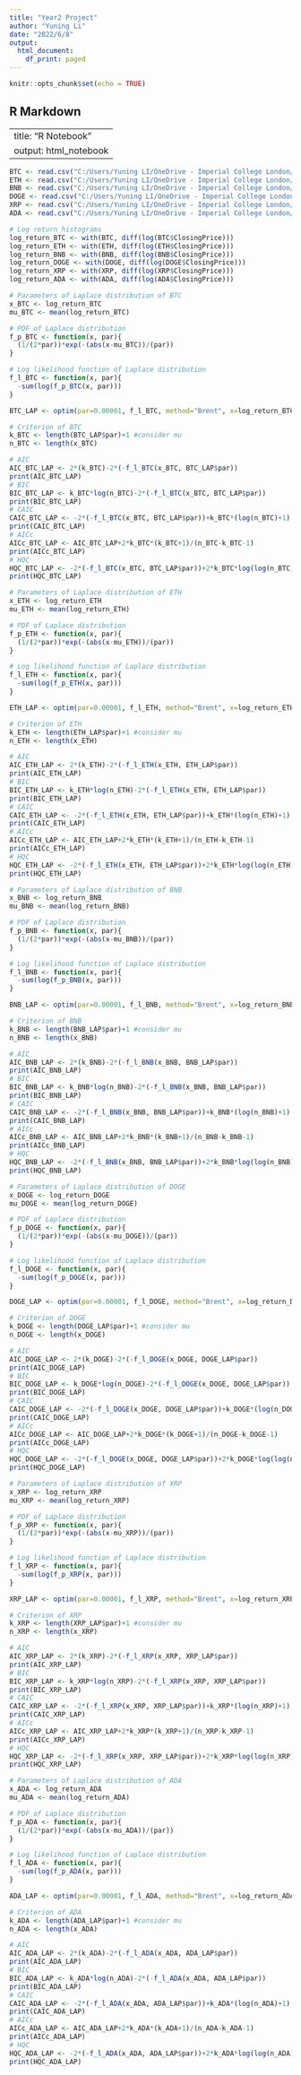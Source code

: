 ---
title: "Year2 Project"
author: "Yuning Li"
date: "2022/6/8"
output:
  html_document:
    df_print: paged
---

```{r setup, include=FALSE}
knitr::opts_chunk$set(echo = TRUE)
```

## R Markdown

---
title: "R Notebook"
output: html_notebook
---


```{r}
BTC <- read.csv("C:/Users/Yuning LI/OneDrive - Imperial College London/Desktop/Bitcoin_data.csv")
ETH <- read.csv("C:/Users/Yuning LI/OneDrive - Imperial College London/Desktop/Ethereum_data.csv")
BNB <- read.csv("C:/Users/Yuning LI/OneDrive - Imperial College London/Desktop/BNB_data.csv")
DOGE <- read.csv("C:/Users/Yuning LI/OneDrive - Imperial College London/Desktop/dogcoin_data.csv")
XRP <- read.csv("C:/Users/Yuning LI/OneDrive - Imperial College London/Desktop/XRP_data.csv")
ADA <- read.csv("C:/Users/Yuning LI/OneDrive - Imperial College London/Desktop/ADA_data.csv")
```

```{r}
# Log return histograms
log_return_BTC <- with(BTC, diff(log(BTC$ClosingPrice)))
log_return_ETH <- with(ETH, diff(log(ETH$ClosingPrice)))
log_return_BNB <- with(BNB, diff(log(BNB$ClosingPrice)))
log_return_DOGE <- with(DOGE, diff(log(DOGE$ClosingPrice)))
log_return_XRP <- with(XRP, diff(log(XRP$ClosingPrice)))
log_return_ADA <- with(ADA, diff(log(ADA$ClosingPrice)))
```

```{r}
# Parameters of Laplace distribution of BTC
x_BTC <- log_return_BTC
mu_BTC <- mean(log_return_BTC)

# PDF of Laplace distribution
f_p_BTC <- function(x, par){
  (1/(2*par))*exp(-(abs(x-mu_BTC))/(par))
}

# Log likelihood function of Laplace distribution
f_l_BTC <- function(x, par){
  -sum(log(f_p_BTC(x, par)))
}

BTC_LAP <- optim(par=0.00001, f_l_BTC, method="Brent", x=log_return_BTC, lower=0.00001, upper=100)
```

```{r}
# Criterion of BTC
k_BTC <- length(BTC_LAP$par)+1 #consider mu
n_BTC <- length(x_BTC)

# AIC
AIC_BTC_LAP <- 2*(k_BTC)-2*(-f_l_BTC(x_BTC, BTC_LAP$par))
print(AIC_BTC_LAP)
# BIC
BIC_BTC_LAP <- k_BTC*log(n_BTC)-2*(-f_l_BTC(x_BTC, BTC_LAP$par))
print(BIC_BTC_LAP)
# CAIC
CAIC_BTC_LAP <- -2*(-f_l_BTC(x_BTC, BTC_LAP$par))+k_BTC*(log(n_BTC)+1)
print(CAIC_BTC_LAP)
# AICc
AICc_BTC_LAP <- AIC_BTC_LAP+2*k_BTC*(k_BTC+1)/(n_BTC-k_BTC-1)
print(AICc_BTC_LAP)
# HQC
HQC_BTC_LAP <- -2*(-f_l_BTC(x_BTC, BTC_LAP$par))+2*k_BTC*log(log(n_BTC))
print(HQC_BTC_LAP)
```

```{r}
# Parameters of Laplace distribution of ETH
x_ETH <- log_return_ETH
mu_ETH <- mean(log_return_ETH)

# PDF of Laplace distribution
f_p_ETH <- function(x, par){
  (1/(2*par))*exp(-(abs(x-mu_ETH))/(par))
}

# Log likelihood function of Laplace distribution
f_l_ETH <- function(x, par){
  -sum(log(f_p_ETH(x, par)))
}

ETH_LAP <- optim(par=0.00001, f_l_ETH, method="Brent", x=log_return_ETH, lower=0.00001, upper=100)
```

```{r}
# Criterion of ETH
k_ETH <- length(ETH_LAP$par)+1 #consider mu
n_ETH <- length(x_ETH)

# AIC
AIC_ETH_LAP <- 2*(k_ETH)-2*(-f_l_ETH(x_ETH, ETH_LAP$par))
print(AIC_ETH_LAP)
# BIC
BIC_ETH_LAP <- k_ETH*log(n_ETH)-2*(-f_l_ETH(x_ETH, ETH_LAP$par))
print(BIC_ETH_LAP)
# CAIC
CAIC_ETH_LAP <- -2*(-f_l_ETH(x_ETH, ETH_LAP$par))+k_ETH*(log(n_ETH)+1)
print(CAIC_ETH_LAP)
# AICc
AICc_ETH_LAP <- AIC_ETH_LAP+2*k_ETH*(k_ETH+1)/(n_ETH-k_ETH-1)
print(AICc_ETH_LAP)
# HQC
HQC_ETH_LAP <- -2*(-f_l_ETH(x_ETH, ETH_LAP$par))+2*k_ETH*log(log(n_ETH))
print(HQC_ETH_LAP)
```

```{r}
# Parameters of Laplace distribution of BNB
x_BNB <- log_return_BNB
mu_BNB <- mean(log_return_BNB)

# PDF of Laplace distribution
f_p_BNB <- function(x, par){
  (1/(2*par))*exp(-(abs(x-mu_BNB))/(par))
}

# Log likelihood function of Laplace distribution
f_l_BNB <- function(x, par){
  -sum(log(f_p_BNB(x, par)))
}

BNB_LAP <- optim(par=0.00001, f_l_BNB, method="Brent", x=log_return_BNB, lower=0.00001, upper=100)
```

```{r}
# Criterion of BNB
k_BNB <- length(BNB_LAP$par)+1 #consider mu
n_BNB <- length(x_BNB)

# AIC
AIC_BNB_LAP <- 2*(k_BNB)-2*(-f_l_BNB(x_BNB, BNB_LAP$par))
print(AIC_BNB_LAP)
# BIC
BIC_BNB_LAP <- k_BNB*log(n_BNB)-2*(-f_l_BNB(x_BNB, BNB_LAP$par))
print(BIC_BNB_LAP)
# CAIC
CAIC_BNB_LAP <- -2*(-f_l_BNB(x_BNB, BNB_LAP$par))+k_BNB*(log(n_BNB)+1)
print(CAIC_BNB_LAP)
# AICc
AICc_BNB_LAP <- AIC_BNB_LAP+2*k_BNB*(k_BNB+1)/(n_BNB-k_BNB-1)
print(AICc_BNB_LAP)
# HQC
HQC_BNB_LAP <- -2*(-f_l_BNB(x_BNB, BNB_LAP$par))+2*k_BNB*log(log(n_BNB))
print(HQC_BNB_LAP)
```

```{r}
# Parameters of Laplace distribution of DOGE
x_DOGE <- log_return_DOGE
mu_DOGE <- mean(log_return_DOGE)

# PDF of Laplace distribution
f_p_DOGE <- function(x, par){
  (1/(2*par))*exp(-(abs(x-mu_DOGE))/(par))
}

# Log likelihood function of Laplace distribution
f_l_DOGE <- function(x, par){
  -sum(log(f_p_DOGE(x, par)))
}

DOGE_LAP <- optim(par=0.00001, f_l_DOGE, method="Brent", x=log_return_DOGE, lower=0.00001, upper=100)
```

```{r}
# Criterion of DOGE
k_DOGE <- length(DOGE_LAP$par)+1 #consider mu
n_DOGE <- length(x_DOGE)

# AIC
AIC_DOGE_LAP <- 2*(k_DOGE)-2*(-f_l_DOGE(x_DOGE, DOGE_LAP$par))
print(AIC_DOGE_LAP)
# BIC
BIC_DOGE_LAP <- k_DOGE*log(n_DOGE)-2*(-f_l_DOGE(x_DOGE, DOGE_LAP$par))
print(BIC_DOGE_LAP)
# CAIC
CAIC_DOGE_LAP <- -2*(-f_l_DOGE(x_DOGE, DOGE_LAP$par))+k_DOGE*(log(n_DOGE)+1)
print(CAIC_DOGE_LAP)
# AICc
AICc_DOGE_LAP <- AIC_DOGE_LAP+2*k_DOGE*(k_DOGE+1)/(n_DOGE-k_DOGE-1)
print(AICc_DOGE_LAP)
# HQC
HQC_DOGE_LAP <- -2*(-f_l_DOGE(x_DOGE, DOGE_LAP$par))+2*k_DOGE*log(log(n_DOGE))
print(HQC_DOGE_LAP)
```

```{r}
# Parameters of Laplace distribution of XRP
x_XRP <- log_return_XRP
mu_XRP <- mean(log_return_XRP)

# PDF of Laplace distribution
f_p_XRP <- function(x, par){
  (1/(2*par))*exp(-(abs(x-mu_XRP))/(par))
}

# Log likelihood function of Laplace distribution
f_l_XRP <- function(x, par){
  -sum(log(f_p_XRP(x, par)))
}

XRP_LAP <- optim(par=0.00001, f_l_XRP, method="Brent", x=log_return_XRP, lower=0.00001, upper=100)
```

```{r}
# Criterion of XRP
k_XRP <- length(XRP_LAP$par)+1 #consider mu
n_XRP <- length(x_XRP)

# AIC
AIC_XRP_LAP <- 2*(k_XRP)-2*(-f_l_XRP(x_XRP, XRP_LAP$par))
print(AIC_XRP_LAP)
# BIC
BIC_XRP_LAP <- k_XRP*log(n_XRP)-2*(-f_l_XRP(x_XRP, XRP_LAP$par))
print(BIC_XRP_LAP)
# CAIC
CAIC_XRP_LAP <- -2*(-f_l_XRP(x_XRP, XRP_LAP$par))+k_XRP*(log(n_XRP)+1)
print(CAIC_XRP_LAP)
# AICc
AICc_XRP_LAP <- AIC_XRP_LAP+2*k_XRP*(k_XRP+1)/(n_XRP-k_XRP-1)
print(AICc_XRP_LAP)
# HQC
HQC_XRP_LAP <- -2*(-f_l_XRP(x_XRP, XRP_LAP$par))+2*k_XRP*log(log(n_XRP))
print(HQC_XRP_LAP)
```

```{r}
# Parameters of Laplace distribution of ADA
x_ADA <- log_return_ADA
mu_ADA <- mean(log_return_ADA)

# PDF of Laplace distribution
f_p_ADA <- function(x, par){
  (1/(2*par))*exp(-(abs(x-mu_ADA))/(par))
}

# Log likelihood function of Laplace distribution
f_l_ADA <- function(x, par){
  -sum(log(f_p_ADA(x, par)))
}

ADA_LAP <- optim(par=0.00001, f_l_ADA, method="Brent", x=log_return_ADA, lower=0.00001, upper=100)
```

```{r}
# Criterion of ADA
k_ADA <- length(ADA_LAP$par)+1 #consider mu
n_ADA <- length(x_ADA)

# AIC
AIC_ADA_LAP <- 2*(k_ADA)-2*(-f_l_ADA(x_ADA, ADA_LAP$par))
print(AIC_ADA_LAP)
# BIC
BIC_ADA_LAP <- k_ADA*log(n_ADA)-2*(-f_l_ADA(x_ADA, ADA_LAP$par))
print(BIC_ADA_LAP)
# CAIC
CAIC_ADA_LAP <- -2*(-f_l_ADA(x_ADA, ADA_LAP$par))+k_ADA*(log(n_ADA)+1)
print(CAIC_ADA_LAP)
# AICc
AICc_ADA_LAP <- AIC_ADA_LAP+2*k_ADA*(k_ADA+1)/(n_ADA-k_ADA-1)
print(AICc_ADA_LAP)
# HQC
HQC_ADA_LAP <- -2*(-f_l_ADA(x_ADA, ADA_LAP$par))+2*k_ADA*log(log(n_ADA))
print(HQC_ADA_LAP)
```
